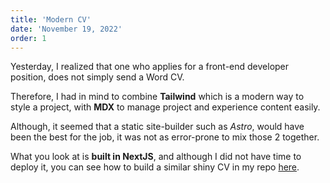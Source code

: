 ```yaml
---
title: 'Modern CV'
date: 'November 19, 2022'
order: 1
---
```

Yesterday, I realized that one who applies for a front-end developer position,
does not simply send a Word CV. 

Therefore, I had in mind to combine **Tailwind** which
is a modern way to style a project, with **MDX** to manage 
project and experience content easily.

Although, it seemed that a static site-builder such as *Astro*, would have been
the best for the job, it was not as error-prone to mix those 2 together.

What you look at is **built in NextJS**, and although I did not have time to deploy it,
you can see how to build a similar shiny CV in my repo [here](https://github.com/lynochka/next-cv).